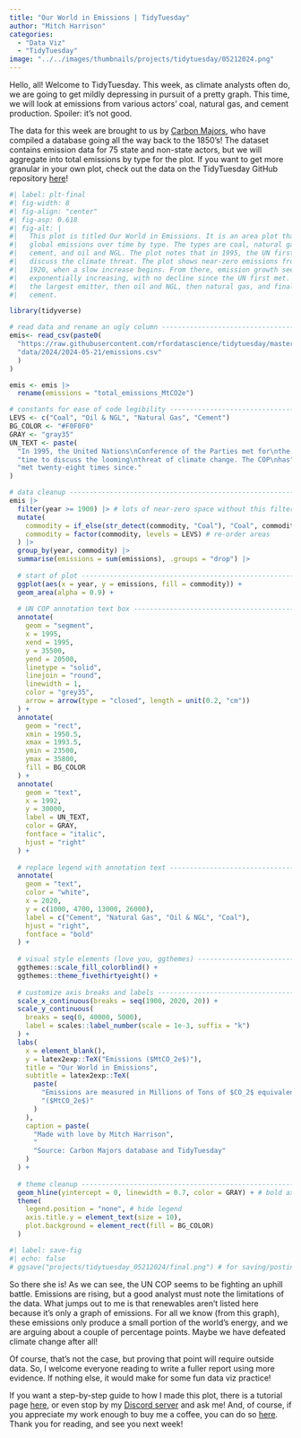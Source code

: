 ```yaml
---
title: "Our World in Emissions | TidyTuesday"
author: "Mitch Harrison"
categories:
  - "Data Viz"
  - "TidyTuesday"
image: "../../images/thumbnails/projects/tidytuesday/05212024.png"
---
```

Hello, all! Welcome to TidyTuesday. This week, as climate analysts often do, we 
are going to get mildly depressing in pursuit of a pretty graph. This time, we 
will look at emissions from various actors' coal, natural gas, and cement 
production. Spoiler: it's not good.

The data for this week are brought to us by 
[Carbon Majors](https://carbonmajors.org), 
who have compiled a database going all the way back to the 1850's! The dataset 
contains emission data for 75 state and non-state actors, but we will aggregate 
into total emissions by type for the plot. If you want to get more granular in 
your own plot, check out the data on the TidyTuesday GitHub repository 
[here](https://github.com/rfordatascience/tidytuesday/tree/master/data/2024/2024-05-21)! 

```r
#| label: plt-final
#| fig-width: 8
#| fig-align: "center"
#| fig-asp: 0.618
#| fig-alt: |
#|   This plot is titled Our World in Emissions. It is an area plot that shows
#|   global emissions over time by type. The types are coal, natural gas,
#|   cement, and oil and NGL. The plot notes that in 1995, the UN first met to
#|   discuss the climate threat. The plot shows near-zero emissions from 1900 to
#|   1920, when a slow increase begins. From there, emission growth seems to be
#|   exponentially increasing, with no decline since the UN first met. Coal is
#|   the largest emitter, then oil and NGL, then natural gas, and finally,
#|   cement.

library(tidyverse)

# read data and rename an ugly column ------------------------------------------
emis<- read_csv(paste0(
  "https://raw.githubusercontent.com/rfordatascience/tidytuesday/master/",
  "data/2024/2024-05-21/emissions.csv"
  )
)

emis <- emis |>
  rename(emissions = "total_emissions_MtCO2e")

# constants for ease of code legibility ----------------------------------------
LEVS <- c("Coal", "Oil & NGL", "Natural Gas", "Cement")
BG_COLOR <- "#F0F0F0"
GRAY <- "gray35"
UN_TEXT <- paste(
  "In 1995, the United Nations\nConference of the Parties met for\nthe first", 
  "time to discuss the looming\nthreat of climate change. The COP\nhas",
  "met twenty-eight times since."
)

# data cleanup -----------------------------------------------------------------
emis |>
  filter(year >= 1900) |> # lots of near-zero space without this filter
  mutate(
    commodity = if_else(str_detect(commodity, "Coal"), "Coal", commodity),
    commodity = factor(commodity, levels = LEVS) # re-order areas
  ) |>
  group_by(year, commodity) |>
  summarise(emissions = sum(emissions), .groups = "drop") |>
  
  # start of plot --------------------------------------------------------------
  ggplot(aes(x = year, y = emissions, fill = commodity)) +
  geom_area(alpha = 0.9) +
  
  # UN COP annotation text box -------------------------------------------------
  annotate(
    geom = "segment",
    x = 1995,
    xend = 1995,
    y = 35500,
    yend = 20500,
    linetype = "solid",
    linejoin = "round",
    linewidth = 1,
    color = "grey35",
    arrow = arrow(type = "closed", length = unit(0.2, "cm"))
  ) +
  annotate(
    geom = "rect",
    xmin = 1950.5,
    xmax = 1993.5,
    ymin = 23500,
    ymax = 35800,
    fill = BG_COLOR
  ) +
  annotate(
    geom = "text",
    x = 1992,
    y = 30000,
    label = UN_TEXT,
    color = GRAY,
    fontface = "italic",
    hjust = "right"
  ) +
  
  # replace legend with annotation text ----------------------------------------
  annotate(
    geom = "text",
    color = "white",
    x = 2020,
    y = c(1000, 4700, 13000, 26000),
    label = c("Cement", "Natural Gas", "Oil & NGL", "Coal"),
    hjust = "right",
    fontface = "bold"
  ) +
  
  # visual style elements (love you, ggthemes) ---------------------------------
  ggthemes::scale_fill_colorblind() +
  ggthemes::theme_fivethirtyeight() +
  
  # customize axis breaks and labels -------------------------------------------
  scale_x_continuous(breaks = seq(1900, 2020, 20)) +
  scale_y_continuous(
    breaks = seq(0, 40000, 5000), 
    label = scales::label_number(scale = 1e-3, suffix = "k")
  ) +
  labs(
    x = element_blank(),
    y = latex2exp::TeX("Emissions ($MtCO_2e$)"),
    title = "Our World in Emissions",
    subtitle = latex2exp::TeX(
      paste(
        "Emissions are measured in Millions of Tons of $CO_2$ equivalent",
        "($MtCO_2e$)"
      )
    ),
    caption = paste(
      "Made with love by Mitch Harrison",
      "                                                                       ",
      "Source: Carbon Majors database and TidyTuesday"
    )
  ) + 
  
  # theme cleanup --------------------------------------------------------------
  geom_hline(yintercept = 0, linewidth = 0.7, color = GRAY) + # bold axis
  theme(
    legend.position = "none", # hide legend
    axis.title.y = element_text(size = 10),
    plot.background = element_rect(fill = BG_COLOR)
  ) 
```

```r
#| label: save-fig
#| echo: false
# ggsave("projects/tidytuesday_05212024/final.png") # for saving/posting
```

So there she is! As we can see, the UN COP seems to be fighting an uphill 
battle. Emissions are rising, but a good analyst must note the limitations of 
the data. What jumps out to me is that renewables aren't listed here because 
it's only a graph of emissions. For all we know (from this graph), these 
emissions only produce a small portion of the world's energy, and we are arguing 
about a couple of percentage points. Maybe we have defeated climate change after
all!

Of course, that's not the case, but proving that point will require outside 
data. So, I welcome everyone reading to write a fuller report using more 
evidence. If nothing else, it would make for some fun data viz practice! 

If you want a step-by-step guide to how I made this plot, there is a tutorial 
page [here](../../tutorials/tidytuesday_05212024.qmd), or even stop by my
[Discord server](https://discord.gg/vF6W2bdKFH) and ask me! And, of course, 
if you appreciate my work enough to buy me a coffee, you can do so 
[here](https://buymeacoffee.com/mitchellharrison). 
Thank you for reading, and see you next week!